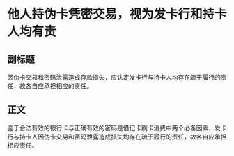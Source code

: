 # 他人持伪卡凭密交易，视为发卡行和持卡人均有责
## 副标题
因伪卡交易和密码泄露造成存款损失，应认定发卡行与持卡人均存在疏于履行的责任，故各自应承担相应的责任。
## 正文
鉴于合法有效的银行卡与正确有效的密码是借记卡刷卡消费中两个必备因素，发卡行与持卡人因伪卡交易和密码泄露造成损失均存在疏于履行的责任，故各自应承担相应责任。